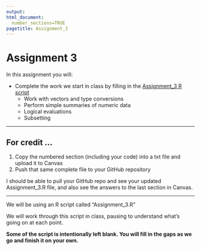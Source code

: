 ```yaml
---
output: 
html_document:
  number_sections=TRUE
pagetitle: Assignment_3
---
```



# **Assignment 3**

In this assignment you will:

+ Complete the work we start in class by filling in the [Assignment_3 R script](https://gzahn.github.io/data-course/Repository/Assignments/Assignment_3/Assignment_3.R){target="_blank"} 
  + Work with vectors and type conversions
  + Perform simple summaries of numeric data
  + Logical evaluations
  + Subsetting

__________


## **For credit ...**

1.  Copy the numbered section (including your code) into a txt file and upload it to Canvas
2.  Push that same complete file to your GitHub repository

I should be able to pull your GitHub repo and see your updated Assignment_3.R file, and also see the answers to the last section in Canvas.

__________

We will be using an R script called "Assignment_3.R"

We will work through this script in class, pausing to understand what's going on at each point.

**Some of the script is intentionally left blank. You will fill in the gaps as we go and finish it on your own.**

